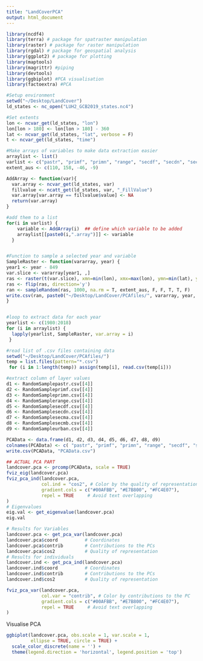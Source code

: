```yaml
---
title: "LandCoverPCA"
output: html_document
---
```



```r
library(ncdf4)
library(terra) # package for spatraster manipulation
library(raster) # package for raster manipulation
library(rgdal) # package for geospatial analysis
library(ggplot2) # package for plotting
library(maptools)
library(magrittr) #piping
library(devtools)
library(ggbiplot) #PCA visualisation
library(factoextra) #PCA

#Setup environment
setwd("~/Desktop/LandCover")
ld_states <- nc_open("LUH2_GCB2019_states.nc4")

#Set extents
lon <- ncvar_get(ld_states, "lon")
lon[lon > 180] <- lon[lon > 180] - 360
lat <- ncvar_get(ld_states, "lat", verbose = F)
t <- ncvar_get(ld_states, "time")

```

```r
#Make arrays of variables to make data extraction easier 
arraylist <- list()
varlist <- c("pastr", "primf", "primn", "range", "secdf", "secdn", "secma", "secmb", "urban")
extent_aus <- c(110, 158, -46, -9)

AddArray <- function(var){
  var.array <- ncvar_get(ld_states, var)
  fillvalue <- ncatt_get(ld_states, var, "_FillValue")
  var.array[var.array == fillvalue$value] <- NA
  return(var.array)
}

#add them to a list
for(i in varlist) {
    variable <- AddArray(i)  ## define which variable to be added
    arraylist[[paste0(i,".array")]] <- variable
  }


#Function to sample a selected year and variable
SampleRaster <- function(vararray, year) {
year1 <- year - 849
var.slice <- vararray[year1, ,]
ras <- raster(t(var.slice), xmn=min(lon), xmx=max(lon), ymn=min(lat), ymx=max(lat), crs=CRS("+proj=longlat +ellps=WGS84 +datum=WGS84 +no_defs+ towgs84=0,0,0"))
ras <- flip(ras, direction='y')
ran <- sampleRandom(ras, 1000, na.rm = T, extent_aus, F, F, T, T, F)
write.csv(ran, paste0("~/Desktop/LandCover/PCAfiles/", vararray, year, ".csv"))
}


#loop to extract data for each year
yearlist <- c(1980:2018)
for (i in arraylist) {
  lapply(yearlist, SampleRaster, var.array = i)
 }

#read list of .csv files containing data
setwd("~/Desktop/LandCover/PCAfiles/")
temp = list.files(pattern="*.csv")
 for (i in 1:length(temp)) assign(temp[i], read.csv(temp[i]))

#extract column of layer values
d1 <- RandomSamplepastr.csv[[4]]
d2 <- RandomSampleprimf.csv[[4]]
d3 <- RandomSampleprimn.csv[[4]]
d4 <- RandomSamplerange.csv[[4]]
d5 <- RandomSamplesecdf.csv[[4]]
d6 <- RandomSamplesecdn.csv[[4]]
d7 <- RandomSamplesecma.csv[[4]]
d8 <- RandomSamplesecmb.csv[[4]]
d9 <- RandomSampleurban.csv[[4]]

PCAData <- data.frame(d1, d2, d3, d4, d5, d6, d7, d8, d9)
colnames(PCAData) <- c( "pastr", "primf", "primn", "range", "secdf", "secdn","secma", "secmb", "urban")
write.csv(PCAData, "PCAData.csv")

## ACTUAL PCA PART
landcover.pca <- prcomp(PCAData, scale = TRUE)
fviz_eig(landcover.pca)
fviz_pca_ind(landcover.pca,
             col.ind = "cos2", # Color by the quality of representation
             gradient.cols = c("#00AFBB", "#E7B800", "#FC4E07"),
             repel = TRUE     # Avoid text overlapping
)
# Eigenvalues
eig.val <- get_eigenvalue(landcover.pca)
eig.val

# Results for Variables
landcover.pca <- get_pca_var(landcover.pca)
landcover.pca$coord          # Coordinates
landcover.pca$contrib        # Contributions to the PCs
landcover.pca$cos2           # Quality of representation 
# Results for individuals
landcover.ind <- get_pca_ind(landcover.pca)
landcover.ind$coord          # Coordinates
landcover.ind$contrib        # Contributions to the PCs
landcover.ind$cos2           # Quality of representation 

fviz_pca_var(landcover.pca,
             col.var = "contrib", # Color by contributions to the PC
             gradient.cols = c("#00AFBB", "#E7B800", "#FC4E07"),
             repel = TRUE     # Avoid text overlapping
)


```

Visualise PCA
```r
ggbiplot(landcover.pca, obs.scale = 1, var.scale = 1,
         ellipse = TRUE, circle = TRUE) +
  scale_color_discrete(name = '') +
  theme(legend.direction = 'horizontal', legend.position = 'top')
```